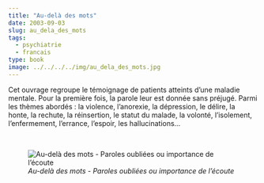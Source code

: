 ```yaml
---
title: "Au-delà des mots"
date: 2003-09-03
slug: au_dela_des_mots
tags:
  - psychiatrie
  - francais
type: book
image: ../../../../img/au_dela_des_mots.jpg
---
```


Cet ouvrage regroupe le témoignage de patients atteints d'une maladie mentale.
Pour la première fois, la parole leur est donnée sans préjugé. 
Parmi les thèmes abordés : la violence, l’anorexie, la dépression, le délire, la honte, la rechute, la réinsertion, le statut du malade, la volonté, l’isolement, l’enfermement, l’errance, l’espoir, les hallucinations...

<br>

![_Au-delà des mots - Paroles oubliées ou importance de l'écoute_](../../img/au_dela_des_mots.jpg)
